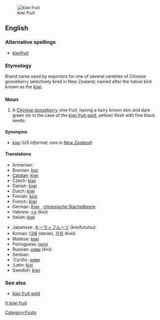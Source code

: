[[Image:Kiwi (Actinidia chinensis) 1 Luc Viatour.jpg|thumb|kiwi fruit]]
==English==

===Alternative spellings===
* [[kiwifruit]]

===Etymology===
Brand name used by exporters for one of several varieties of Chinese gooseberry selectively bred in New Zealand; named after the native bird known as the [[kiwi]].

===Noun===
{{en-noun|sg=[[kiwi]] [[fruit]]|kiwi fruit}}

# A [[Chinese gooseberry]] vine fruit, having a hairy brown skin and dark green (or in the case of the [[kiwi fruit gold]], yellow) flesh with fine black seeds.

====Synonyms====
* {{sense|Chinese gooseberry}} [[kiwi]] (''US informal; rare in [[New Zealand]]'')

====Translations====
{{rfc-tsort|unparsed language line: * :Cyrillic:  киви#Serbian киви   m }}
{{trans-top|fruit}}
* Armenian: {{t|hy|կիվի|sc=Armn|tr=kivi}}
* Bosnian: [[kivi]] {{m}}
* [[Catalan]]: [[kiwi]] {{m}}
* Czech: [[kiwi]] {{n}}
* Danish: [[kiwi]]
* Dutch: [[kiwi]] {{m}}
* Finnish: [[kiivi]]
* French: [[kiwi]] {{m}}
* German: [[Kiwi]] {{f}}, [[chinesische Stachelbeere]] {{f}}
* Hebrew: [[קיוי]] (kivi)
* Italian: [[kiwi#Italian|kiwi]] {{m}}
{{trans-mid}}
* Japanese: [[キーウィフルーツ]] (kiwifurutsu)
* Korean: [[다래]] (darae), [[키위]] (kiwi)
* Maltese: [[kiwi]]
* Portuguese: [[quivi]] {{m}}
* Russian: [[киви]] (kívi) {{m}}
* Serbian:
* :Cyrillic: [[киви#Serbian|киви]] {{m}}
* :Latin: [[kivi#Serbian|kivi]] {{m}}
* Swedish: [[kiwi]]
{{trans-bottom}}

===See also===
* [[kiwi fruit gold]]<!--A similar fruit with yellow flesh.-->

[[Category:Fruits]]

[[fr:kiwi fruit]]